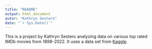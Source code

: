 ```yaml
---
title: "README"
output: html_document
autor: "Kathryn Sestero"
date: "`r Sys.Date()`"
---
```

This is a project by Kathryn Sestero analyzing data on various top rated IMDb movies from 1898-2022. It uses a data set from [Kaggle](https://www.kaggle.com/datasets/digvijaysinhgohil/imdb-dataset-toprated-films-18982022).

```r


```